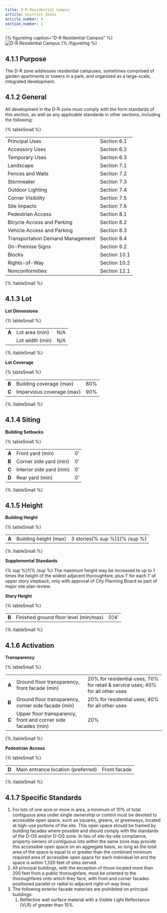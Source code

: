 ```yaml
---
title: D-R Residential Campus
article: District Zones
article_number: 4
section_number: 1
---
```


{% figureImg caption="D-R Residential Campus" %}
![D-R Residential Campus](/assets/images/4-1/4-1.png)
{% /figureImg %}

## 4.1.1 Purpose

The D-R zone addresses residential campuses, sometimes comprised of garden apartments or towers in a park, and organized as a large-scale, integrated development.

## 4.1.2 General

All development in the D-R zone must comply with the form standards of this section, as well as any applicable standards in other sections, including the following:

{% tableSmall %}

|                                  |              |
| -------------------------------- | ------------ |
| Principal Uses                   | Section 6.1  |
| Accessory Uses                   | Section 6.2  |
| Temporary Uses                   | Section 6.3  |
| Landscape                        | Section 7.1  |
| Fences and Walls                 | Section 7.2  |
| Stormwater                       | Section 7.3  |
| Outdoor Lighting                 | Section 7.4  |
| Corner Visibility                | Section 7.5  |
| Site Impacts                     | Section 7.6  |
| Pedestrian Access                | Section 8.1  |
| Bicycle Access and Parking       | Section 8.2  |
| Vehicle Access and Parking       | Section 8.3  |
| Transportation Demand Management | Section 8.4  |
| On-Premise Signs                 | Section 9.2  |
| Blocks                           | Section 10.1 |
| Rights-of-Way                    | Section 10.2 |
| Nonconformities                  | Section 12.1 |

{% /tableSmall %}

## 4.1.3 Lot

**Lot Dimensions**

{% tableSmall %}

|       |                 |     |
| ----- | --------------- | --- |
| **A** | Lot area (min)  | N/A |
|       | Lot width (min) | N/A |

{% /tableSmall %}

**Lot Coverage**

{% tableSmall %}

|       |                           |     |
| ----- | ------------------------- | --- |
| **B** | Building coverage (max)   | 80% |
| **C** | Impervious coverage (max) | 90% |

{% /tableSmall %}

## 4.1.4 Siting

**Building Setbacks**

{% tableSmall %}

|       |                          |     |
| ----- | ------------------------ | --- |
| **A** | Front yard (min)         | 0’  |
| **B** | Corner side yard (min)   | 0’  |
| **C** | Interior side yard (min) | 0’  |
| **D** | Rear yard (min)          | 0’  |

{% /tableSmall %}

## 4.1.5 Height

**Building Height**

{% tableSmall %}

|       |                       |                               |
| ----- | --------------------- | ----------------------------- |
| **A** | Building height (max) | 3 stories{% sup %}1{% /sup %} |

{% /tableSmall %}

**Supplemental Standards**

{% sup %}1{% /sup %} The maximum height may be increased to up to 1 times the height of the
widest adjacent thoroughfare, plus 1’ for each 1’ of upper story stepback, only with
approval of City Planning Board as part of major site plan review.

**Story Height**

{% tableSmall %}

|       |                                       |       |
| ----- | ------------------------------------- | ----- |
| **B** | Finished ground floor level (min/max) | 0’/4’ |

{% /tableSmall %}

## 4.1.6 Activation

**Transparency**

{% tableSmall %}

|       |                                                               |                                                                                 |
| ----- | ------------------------------------------------------------- | ------------------------------------------------------------------------------- |
| **A** | Ground floor transparency, front facade (min)                 | 20% for residential uses; 70% for retail & service uses; 40% for all other uses |
| **B** | Ground floor transparency, corner side facade (min)           | 20% for residential uses; 40% for all other uses                                |
| **C** | Upper floor transparency, front and corner side facades (min) | 20%                                                                             |

{% /tableSmall %}

**Pedestrian Access**

{% tableSmall %}

|       |                                    |              |
| ----- | ---------------------------------- | ------------ |
| **D** | Main entrance location (preferred) | Front facade |

{% /tableSmall %}

## 4.1.7 Specific Standards

1. For lots of one acre or more in area, a minimum of 10% of total contiguous area under single ownership or control must be devoted to
   accessible open space, such as squares, greens, or greenways, located at high-use portions of the site. This open space should be framed by building facades where possible and should comply with the standards of the D-OS and/or D-OG zone. In lieu of site-by-site compliance, property owners of contiguous lots within the same zone may provide this accessible open space on an aggregate basis, so long as the total area of the space is equal to or greater than the combined minimum required area of accessible open space for each individual lot and the space is within 1,320 feet of sites served.
2. All principal buildings, with the exception of those located more than 200 feet from a public
   thoroughfare, must be oriented to the thoroughfares onto which they face, with front and corner facades positioned parallel or radial to adjacent right-of-way lines.
3. The following exterior facade materials are prohibited on principal buildings:
   1. Reflective wall surface material with a Visible Light Reflectance (VLR) of greater than 15%.
